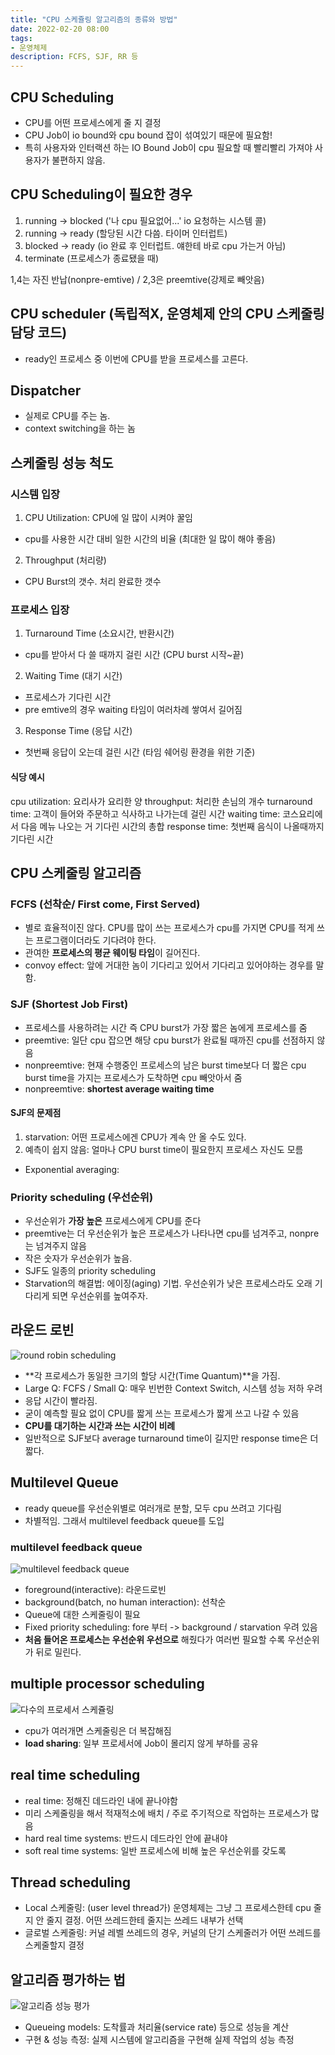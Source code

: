 ```yaml
---
title: "CPU 스케쥴링 알고리즘의 종류와 방법"
date: 2022-02-20 08:00
tags:
- 운영체제
description: FCFS, SJF, RR 등
---
```


## CPU Scheduling

- CPU를 어떤 프로세스에게 줄 지 결정
- CPU Job이 io bound와 cpu bound 잡이 섞여있기 때문에 필요함!
- 특히 사용자와 인터랙션 하는 IO Bound Job이 cpu 필요할 때 빨리빨리 가져야 사용자가 불편하지 않음.

## CPU Scheduling이 필요한 경우

1. running -> blocked ('나 cpu 필요없어...' io 요청하는 시스템 콜)
2. running -> ready (할당된 시간 다씀. 타이머 인터럽트)
3. blocked -> ready (io 완료 후 인터럽트. 얘한테 바로 cpu 가는거 아님)
4. terminate (프로세스가 종료됐을 때)

1,4는 자진 반납(nonpre-emtive) / 2,3은 preemtive(강제로 빼앗음)

## CPU scheduler (독립적X, 운영체제 안의 CPU 스케줄링 담당 코드)

- ready인 프로세스 중 이번에 CPU를 받을 프로세스를 고른다.

## Dispatcher

- 실제로 CPU를 주는 놈.
- context switching을 하는 놈

## 스케줄링 성능 척도

### 시스템 입장

1. CPU Utilization: CPU에 일 많이 시켜야 꿀임

- cpu를 사용한 시간 대비 일한 시간의 비율 (최대한 일 많이 해야 좋음)

2. Throughput (처리량)

- CPU Burst의 갯수. 처리 완료한 갯수

### 프로세스 입장

1. Turnaround Time (소요시간, 반환시간)

- cpu를 받아서 다 쓸 때까지 걸린 시간 (CPU burst 시작~끝)

2. Waiting Time (대기 시간)

- 프로세스가 기다린 시간
- pre emtive의 경우 waiting 타임이 여러차례 쌓여서 길어짐

3. Response Time (응답 시간)

- 첫번째 응답이 오는데 걸린 시간 (타임 쉐어링 환경을 위한 기준)

#### 식당 예시

cpu utilization: 요리사가 요리한 양
throughput: 처리한 손님의 개수
turnaround time: 고객이 들어와 주문하고 식사하고 나가는데 걸린 시간
waiting time: 코스요리에서 다음 메뉴 나오는 거 기다린 시간의 총합
response time: 첫번째 음식이 나올때까지 기다린 시간

## CPU 스케줄링 알고리즘

### FCFS (선착순/ First come, First Served)

- 별로 효율적이진 않다. CPU를 많이 쓰는 프로세스가 cpu를 가지면 CPU를 적게 쓰는 프로그램이더라도 기다려야 한다.
- 관여한 **프로세스의 평균 웨이팅 타임**이 길어진다.
- convoy effect: 앞에 거대한 놈이 기다리고 있어서 기다리고 있어야하는 경우를 말함.

### SJF (Shortest Job First)

- 프로세스를 사용하려는 시간 즉 CPU burst가 가장 짧은 놈에게 프로세스를 줌
- preemtive: 일단 cpu 잡으면 해당 cpu burst가 완료될 때까진 cpu를 선점하지 않음
- nonpreemtive: 현재 수행중인 프로세스의 남은 burst time보다 더 짧은 cpu burst time을 가지는 프로세스가 도착하면 cpu 빼앗아서 줌
- nonpreemtive: **shortest average waiting time**

#### SJF의 문제점

1. starvation: 어떤 프로세스에겐 CPU가 계속 안 올 수도 있다.
2. 예측이 쉽지 않음: 얼마나 CPU burst time이 필요한지 프로세스 자신도 모름

- Exponential averaging:

### Priority scheduling (우선순위)

- 우선순위가 **가장 높은** 프로세스에게 CPU를 준다
- preemtive는 더 우선순위가 높은 프로세스가 나타나면 cpu를 넘겨주고, nonpre는 넘겨주지 않음
- 작은 숫자가 우선순위가 높음.
- SJF도 일종의 priority scheduling
- Starvation의 해결법: 에이징(aging) 기법. 우선순위가 낮은 프로세스라도 오래 기다리게 되면 우선순위를 높여주자.

## 라운드 로빈

![round robin scheduling](https://user-images.githubusercontent.com/50111853/154834115-4b900873-d810-4c8b-bff2-173cbb397a53.png)

- **각 프로세스가 동일한 크기의 할당 시간(Time Quantum)**을 가짐.
- Large Q: FCFS / Small Q: 매우 빈번한 Context Switch, 시스템 성능 저하 우려
- 응답 시간이 빨라짐.
- 굳이 예측할 필요 없이 CPU를 짧게 쓰는 프로세스가 짧게 쓰고 나갈 수 있음
- **CPU를 대기하는 시간과 쓰는 시간이 비례**
- 일반적으로 SJF보다 average turnaround time이 길지만 response time은 더 짧다.

## Multilevel Queue

- ready queue를 우선순위별로 여러개로 분할, 모두 cpu 쓰려고 기다림
- 차별적임. 그래서 multilevel feedback queue를 도입

### multilevel feedback queue

![multilevel feedback queue](https://user-images.githubusercontent.com/50111853/154834381-cc5b1e4b-79d5-4a24-bbec-9f2cbfa6b1f2.png)

- foreground(interactive): 라운드로빈
- background(batch, no human interaction): 선착순
- Queue에 대한 스케줄링이 필요
- Fixed priority scheduling: fore 부터 -> background / starvation 우려 있음
- **처음 들어온 프로세스는 우선순위 우선으로** 해줬다가 여러번 필요할 수록 우선순위가 뒤로 밀린다.

## multiple processor scheduling

![다수의 프로세서 스케쥴링](https://user-images.githubusercontent.com/50111853/154839986-bc4d10c5-9745-4d89-8aa7-803fd6b825da.png)

- cpu가 여러개면 스케줄링은 더 복잡해짐
- **load sharing**: 일부 프로세서에 Job이 몰리지 않게 부하를 공유

## real time scheduling

- real time: 정해진 데드라인 내에 끝나야함
- 미리 스케줄링을 해서 적재적소에 배치 / 주로 주기적으로 작업하는 프로세스가 많음
- hard real time systems: 반드시 데드라인 안에 끝내야
- soft real time systems: 일반 프로세스에 비해 높은 우선순위를 갖도록

## Thread scheduling

- Local 스케줄링: (user level thread가) 운영체제는 그냥 그 프로세스한테 cpu 줄지 안 줄지 결정. 어떤 쓰레드한테 줄지는 쓰레드 내부가 선택
- 글로벌 스케줄링: 커널 레벨 쓰레드의 경우, 커널의 단기 스케줄러가 어떤 쓰레드를 스케줄할지 결정

## 알고리즘 평가하는 법

![알고리즘 성능 평가](https://user-images.githubusercontent.com/50111853/154840176-a16412ec-636c-4366-8531-7feb11dcfc8b.png)

- Queueing models: 도착률과 처리율(service rate) 등으로 성능을 계산
- 구현 & 성능 측정: 실제 시스템에 알고리즘을 구현해 실제 작업의 성능 측정
